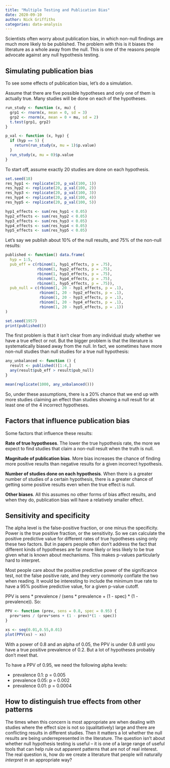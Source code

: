 ```yaml
---
title: "Multiple Testing and Publication Bias"
date: 2020-09-10
author: Nick Griffiths
categories: data-analysis
---
```


Scientists often worry about publication bias, in which non-null findings are much more likely to be published. The problem with this is it biases the literature as a whole away from the null. This is one of the reasons people advocate against any null hypothesis testing.

## Simulating publication bias

To see some effects of publication bias, let's do a simulation.

Assume that there are five possible hypotheses and only one of them is actually true. Many studies will be done on each of the hypotheses.

```r
run_study <- function (x, mu) {
  grp1 <- rnorm(x, mean = 0, sd = 3)
  grp2 <- rnorm(x, mean = 0 + mu, sd = 2)
  t.test(grp1, grp2)
}

p_val <- function (x, hyp) {
  if (hyp == 5) {
    return(run_study(x, mu = 1)$p.value)
  }
  run_study(x, mu = 0)$p.value
}
```

To start off, assume exactly 20 studies are done on each hypothesis.

```r
set.seed(18)
res_hyp1 <- replicate(20, p_val(100, 1))
res_hyp2 <- replicate(20, p_val(100, 2))
res_hyp3 <- replicate(20, p_val(100, 3))
res_hyp4 <- replicate(20, p_val(100, 4))
res_hyp5 <- replicate(20, p_val(100, 5))

hyp1_effects <- sum(res_hyp1 < 0.05)
hyp2_effects <- sum(res_hyp2 < 0.05)
hyp3_effects <- sum(res_hyp3 < 0.05)
hyp4_effects <- sum(res_hyp4 < 0.05)
hyp5_effects <- sum(res_hyp5 < 0.05)
```

Let's say we publish about 10% of the null results, and 75% of the non-null results:

```r
published <- function() data.frame(
  hyp = 1:5,
  pub_eff = c(rbinom(1, hyp1_effects, p = .75),
              rbinom(1, hyp2_effects, p = .75),
              rbinom(1, hyp3_effects, p = .75),
              rbinom(1, hyp4_effects, p = .75),
              rbinom(1, hyp5_effects, p = .75)),
  pub_null = c(rbinom(1, 20 - hyp1_effects, p = .1),
               rbinom(1, 20 - hyp2_effects, p = .1),
               rbinom(1, 20 - hyp3_effects, p = .1),
               rbinom(1, 20 - hyp4_effects, p = .1),
               rbinom(1, 20 - hyp5_effects, p = .1))
)

set.seed(1957)
print(published())
```

The first problem is that it isn't clear from any individual study whether we have a true effect or not. But the bigger problem is that the literature is systematically biased away from the null. In fact, we sometimes have more non-null studies than null studies for a true null hypothesis:

```r
any_unbalanced <- function () {
  result <- published()[1:4,]
  any(result$pub_eff > result$pub_null)
}

mean(replicate(1000, any_unbalanced()))
```

So, under these assumptions, there is a 20% chance that we end up with more studies claiming an effect than studies showing a null result for at least one of the 4 incorrect hypotheses.

## Factors that influence publication bias

Some factors that influence these results:

**Rate of true hypotheses**. The lower the true hypothesis rate, the more we expect to find studies that claim a non-null result when the truth is null.

**Magnitude of publication bias**. More bias increases the chance of finding more positive results than negative results for a given incorrect hypothesis.

**Number of studies done on each hypothesis**. When there is a greater number of studies of a certain hypothesis, there is a greater chance of getting some positive results even when the true effect is null.

**Other biases**. All this assumes no other forms of bias affect results, and when they do, publication bias will have a relatively smaller effect.

## Sensitivity and specificity

The alpha level is the false-positive fraction, or one minus the specificity. Power is the true positive fraction, or the sensitivity. So we can calculate the positive predictive value for different rates of true hypotheses using only these two factors. But in papers people often don't address the fact that different kinds of hypotheses are far more likely or less likely to be true given what is known about mechanisms. This makes p-values particularly hard to interpret.

Most people care about the positive predictive power of the significance test, not the false positive rate, and they very commonly conflate the two when reading. It would be interesting to include the minimum true rate to have a 95% positive predictive value, for a given p-value cutoff.

PPV is sens * prevalence / (sens * prevalence + (1 - spec) * (1 - prevalence)). So:

```r
PPV <- function (prev, sens = 0.8, spec = 0.95) {
  prev*sens / (prev*sens + (1 - prev)*(1 - spec))
}

xs <- seq(0.01,0.55,0.01)
plot(PPV(xs) ~ xs)
```

With a power of 0.8 and an alpha of 0.05, the PPV is under 0.8 until you have a true positive prevalence of 0.2. But a lot of hypotheses probably don't meet that.

To have a PPV of 0.95, we need the following alpha levels:

- prevalence 0.1: p = 0.005
- prevalence 0.05: p = 0.002
- prevalence 0.01: p = 0.0004

## How to distinguish true effects from other patterns

The times when this concern is most appropriate are when dealing with studies where the effect size is not so (qualitatively) large and there are conflicting results in different studies. Then it matters a lot whether the null results are being underrepresented in the literature. The question isn't about whether null hypothesis testing is useful -- it is one of a large range of useful tools that can help rule out apparent patterns that are not of real interest. The real question is, how do we create a literature that people will naturally *interpret* in an appropriate way?
